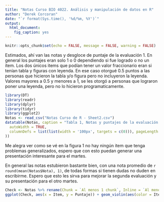 ```yaml
---
title: "Notas Curso BIO 4022. Análisis y manipulación de datos en R"
author: "Derek Corcoran"
date: "`r format(Sys.time(), '%d/%m, %Y')`"
output: 
  html_document:
    fig_caption: yes
---
```


```r
knitr::opts_chunk$set(echo = FALSE, message = FALSE, warning = FALSE)
```

Estimados, ahí van las notas y desgloce de puntaje de la evaluación 1. En general los puntajes eran solo 1 o 0 dependiendo si fue logrado o no un item. Los dos únicos items que podían tener un valor fraccionario eran si tenían tabla y figuras con leyenda. En ese caso otorgué 0.5 puntos a las personas que hicieron la tabla y/o figura pero no incluyeron la leyenda. Valores mayores a 0.5 y menores a 1, se les otorgó a personas que lograron poner una leyenda, pero no lo hicieron programaticamente.

```r
library(DT)
library(readr)
library(dplyr)
library(tidyr)
library(ggplot2)
Notas <- read_csv("Notas Curso de R - Sheet2.csv")
datatable(Notas, caption = "Tabla 1, Notas y puntajes de la evaluación 1",style = "bootstrap", rownames = FALSE,  options = list(
  autoWidth = TRUE,
  columnDefs = list(list(width = '100px', targets = c(0))), pageLength = 32
))
```

Me alegra ver como se vé en la figura 1 no hay ningún item que tenga problemas generalizados, espero que con esto puedan generar una presentación interesante para el martes.

En general las notas estubieron bastante bien, con una nota promedio de `r round(mean(Notas$Nota), 1)`, de todas formas si tienen dudas no duden en escribirme. Espero que esto les sirva para mejorar la segunda evaluación y su presentación para el otro martes.

```r
Check <- Notas %>% rename(Chunk = `Al menos 1 chunk`, Inline = `Al menos un inline code`, Tabla = `Al menos una tabla con leyenda`, Figura = `Al menos una figura con leyenda`, Rpubs = `Subido a rpubs`)%>% gather(key = Item, value = Puntaje, -Rut, -porcentaje, -Nota, -total)
ggplot(Check, aes(x = Item, y = Puntaje)) + geom_violin(aes(color = Item)) + geom_jitter(aes(color = Item))
```

